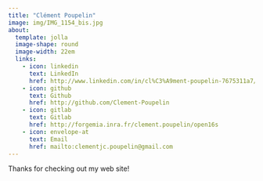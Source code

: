 ```yaml
---
title: "Clément Poupelin"
image: img/IMG_1154_bis.jpg
about:
  template: jolla
  image-shape: round
  image-width: 22em
  links:
    - icon: linkedin
      text: LinkedIn
      href: http://www.linkedin.com/in/cl%C3%A9ment-poupelin-7675311a7/
    - icon: github
      text: Github
      href: http://github.com/Clement-Poupelin
    - icon: gitlab
      text: Gitlab
      href: http://forgemia.inra.fr/clement.poupelin/open16s
    - icon: envelope-at
      text: Email
      href: mailto:clementjc.poupelin@gmail.com
---
```



Thanks for checking out my web site!